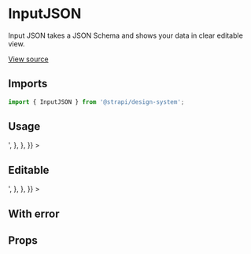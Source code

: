 <!--- InputJSON.stories.mdx --->


<Meta title="Design System/Components/InputJSON" component={InputJSON} />

# InputJSON

Input JSON takes a JSON Schema and shows your data in clear editable view.

[View source](https://github.com/strapi/design-system/tree/main/packages/strapi-design-system/src/InputJSON)

## Imports

```js
import { InputJSON } from '@strapi/design-system';
```

## Usage

<Canvas withSource="open">
  <Story
    name="base"
    parameters={{
      docs: { 
        source: {
          code: '<InputJSON value={[{"a":3,"b":4}, {"a":5,"b":6}]}/>',
        },
      },
    }}
  >
      <InputJSON value={[{"a":3,"b":4}, {"a":5,"b":6}]}/>
  </Story>
</Canvas>

## Editable

<Canvas>
  <Story
    name="editable"
    parameters={{
      docs: { 
        source: {
          code: '<InputJSON value={[{"a":3,"b":4}, {"a":5,"b":6}]} label="Json" editable/>',
        },
      },
    }}
  >
      <InputJSON value={[{"a":3,"b":4}, {"a":5,"b":6}]} label="Json" editable/>
  </Story>
</Canvas>

## With error

<Canvas>
  <Story
    name="withError"
    parameters={{
      docs: { 
        source: {
          code: '<InputJSON value={[{"a":3,"b":4}, {"a":5,"b":6}]} error="This does not match the JSON format`/>',
        },
      },
    }}
  >
      <InputJSON value={[{"a":3,"b":4}, {"a":5,"b":6}]} error="This does not match the JSON format"/>
  </Story>
</Canvas>


## Props

<ArgsTable of={InputJSON} />
